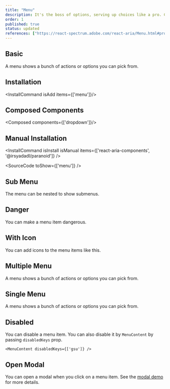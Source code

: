 ```yaml
---
title: "Menu"
description: It's the boss of options, serving up choices like a pro. Click and it’ll show you the spread pick what you like!
order: 1
published: true
status: updated
references: ["https://react-spectrum.adobe.com/react-aria/Menu.html#props", "https://paranoijustd.co", "https://github.com/jamiebuilds/tailwindcss-animate"]
---
```


## Basic
A menu shows a bunch of actions or options you can pick from.
<How toUse="collections/menu-basic-demo" />

## Installation
<InstallCommand isAdd items={['menu']}/>

## Composed Components
<Composed components={['dropdown']}/>

## Manual Installation

<InstallCommand isInstall isManual items={['react-aria-components', '@irsyadadl/paranoid']} />

<SourceCode toShow={['menu']} />

## Sub Menu
The menu can be nested to show submenus.
<How toUse="collections/menu-sub-demo" />

## Danger
You can make a menu item dangerous.
<How toUse="collections/menu-danger-demo" />

## With Icon
You can add icons to the menu items like this.
<How toUse="collections/menu-with-icon-demo" />

## Multiple Menu
A menu shows a bunch of actions or options you can pick from.
<How toUse="collections/multiple-menu-demo" />

## Single Menu
A menu shows a bunch of actions or options you can pick from.
<How toUse="collections/single-menu-demo" />

## Disabled
You can disable a menu item.
<How toUse="collections/menu-disabled-demo" />
You can also disable it by `MenuContent` by passing `disabledKeys` prop.
```tsx
<MenuContent disabledKeys={['gsu']} />
```

## Open Modal
You can open a modal when you click on a menu item. See the [modal demo](/docs/components/overlays/modal#triggered-by-menu) for more details.
